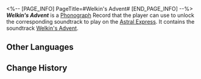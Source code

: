 <%-- [PAGE_INFO]
PageTitle=#Welkin's Advent#
[END_PAGE_INFO] --%>
{{Item Infobox
|title       = ''Welkin's Advent''
|id          = 210362
|image       = Item Welkin's Advent.png{{subst:void|<!--$UPLOAD:<<SpriteOutput/ItemFigures/210001.png>-<Item Welkin's Advent.png>-<Item Icons>>-->}}
|type        = Disk
|invCategory = Valuables
|rarity      = 3
|effect      = 
|description = A record that can be played on the Express' phonograph. It might be a chance acquisition or a gift from someone else. All sorts of memories surge up when the music plays &mdash; the smiles, encounters, touches, and the excitement of battle. Maybe that is why people still collect records even as society rapidly advances.<br />The current record contains the track "Welkin's Advent."
}}
{{Description|''Soaring amongst clouds, where winds bewuther. Swirling mast shoot toward the sky, where the silver stream slings.''}}
'''''Welkin's Advent''''' is a [[Phonograph]] Record that the player can use to unlock the corresponding soundtrack to play on the [[Astral Express]]. It contains the soundtrack [[Welkin's Advent]].

==Other Languages==
{{Other Languages
|en   = ''Welkin's Advent''
|zhs  = 《天霄登临》
|zht  = 《天霄登臨》
|ja   = 『天霄からの登臨』
|ko   = ≪창공 유람≫
|es   = Ascensión celestial
|fr   = «&nbsp;Welkin's Advent&nbsp;»
|ru   = Welkin's Advent
|th   = "Welkin's Advent"
|vi   = Hướng Đến Vòm Trời
|de   = „Besichtigung des Himmels“
|id   = "Welkin's Advent"
|pt   = "Welkin's Advent"
}}

==Change History==
{{Change History|2.5}}